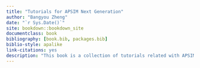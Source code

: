 ```yaml
--- 
title: "Tutorials for APSIM Next Generation"
author: "Bangyou Zheng"
date: "`r Sys.Date()`"
site: bookdown::bookdown_site
documentclass: book
bibliography: [book.bib, packages.bib]
biblio-style: apalike
link-citations: yes
description: "This book is a collection of tutorials related with APSIM Next Generation."
---
```



